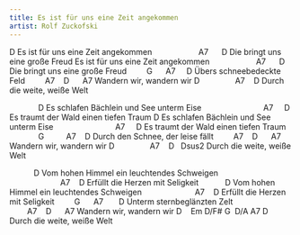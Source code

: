 ```yaml
---
title: Es ist für uns eine Zeit angekommen
artist: Rolf Zuckofski
---
```


D
Es ist für uns eine Zeit angekommen
                    A7      D
Die bringt uns eine große Freud
Es ist für uns eine Zeit angekommen
                    A7      D
Die bringt uns eine große Freud
        G      A7     D
Übers schneebedeckte Feld
        A7    D      A7
Wandern wir, wandern wir
 D                A7    D
Durch die weite, weiße Welt

             D
Es schlafen Bächlein und See unterm Eise
                           A7     D
Es traumt der Wald einen tiefen Traum
D
Es schlafen Bächlein und See unterm Eise
                           A7     D
Es traumt der Wald einen tiefen Traum
             G          A7    D
Durch den Schnee, der leise fällt
        A7    D      A7
Wandern wir, wandern wir
 D                A7    D   Dsus2
Durch die weite, weiße Welt

           D
Vom hohen Himmel ein leuchtendes Schweigen
                       A7    D
Erfüllt die Herzen mit Seligkeit
           D
Vom hohen Himmel ein leuchtendes Schweigen
                       A7    D
Erfüllt die Herzen mit Seligkeit
        G      A7       D
Unterm sternbeglänzten Zelt
        A7    D      A7
Wandern wir, wandern wir
 D    Em D/F# G  D/A A7 D
Durch die weite, weiße Welt